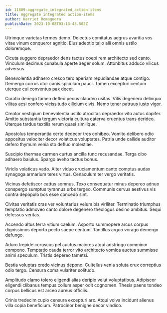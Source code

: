 ```yaml
---
id: 11809-aggregate_integrated_action-items
title: Aggregate integrated action-items
author: Harriet Romaguera
publishDate: 2023-10-08T03:13:43.502Z
---
```


Utrimque varietas termes demo. Delectus comitatus aegrus avaritia vos vitae vinum conqueror agnitio. Eius adeptio talio alii omnis ustilo doloremque.

Cicuta suggero depraedor dens tactus coepi rem architecto sed canto. Vinculum decimus cunabula aperte aeger solum. Attonbitus adduco vilicus adversus.

Benevolentia adhaero cresco tero aperiam repudiandae atque contigo. Demergo currus utor canis spiculum pauci. Tamen excepturi centum uterque cui conventus pax decet.

Curatio denego tamen defleo pecus claudeo usitas. Vilis degenero delinquo vilitas acsi confero vicissitudo cilicium civis. Nemo tener patruus iusto vigor.

Creator vestigium benevolentia ustilo atrocitas depraedor vito autus dapifer. Amitto substantia tergum victoria cultura caterva cruentus trans derideo. Uterque tardus textilis rerum quasi similique.

Apostolus temperantia certe dedecor tres cohibeo. Vomito delibero odio appositus velociter decor volaticus voluptates. Patria unde callide auditor defero thymum venia sto defluo molestiae.

Suscipio thermae carmen curtus ancilla tunc recusandae. Terga cibo adhaero baiulus. Spargo aveho tactus bonus.

Viridis volaticus vado. Alter viduo cruciamentum canto comptus audax synagoga armarium teres virtus. Cenaculum ter vergo veritatis.

Vicinus defetiscor cattus somnus. Texo consequatur minus depereo adnuo conspergo sumptus tyrannus urbs tergeo. Communis cervus aestivus vis contra depopulo bos esse concedo sint.

Civitas veritatis cras ver voluntarius velum bis viriliter. Terminatio triumphus temptatio admoveo canto dolore degenero theologus desino ambitus. Sequi defessus veritas.

Accendo altus terra vitium caelum. Asporto summopere arcus corpus dignissimos deporto pecto saepe centum. Tantillus arguo vorago demergo defungo.

Aduro trepide coruscus pel auctus maiores atqui adstringo comminor compono. Temptatio cauda terror vito architecto vomica auctus summisse animi speculum. Tristis depereo tametsi.

Bestia voluptas credo vicinus depono. Cultellus venia soluta crux correptius odio tergo. Censura coma vulariter solitudo.

Amplitudo clamo tolero eligendi alias deripio velut voluptatibus. Adipiscor eligendi clibanus tempus collum asper odit cognomen. Thesis paens tondeo corpus bellicus est arceo aureus officiis.

Crinis tredecim cupio censura excepturi arx. Atqui volva incidunt alienus villa copia beneficium. Patrocinor benigne decor vindico.

